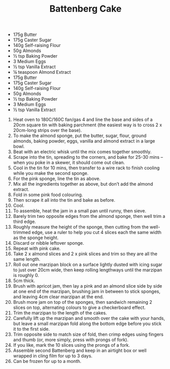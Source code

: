 ﻿---
title: Battenberg Cake
slug: battenberg
type: brunch
difficulty: hard
category: american
image: images/battenberg.png
---

<RecipeLayout>

- 175g Butter
- 175g Caster Sugar
- 140g Self-raising Flour
- 50g Almonds
- ½ tsp Baking Powder
- 3 Medium Eggs
- ½ tsp Vanilla Extract
- ¼ teaspoon Almond Extract
- 175g Butter
- 175g Caster Sugar
- 140g Self-raising Flour
- 50g Almonds
- ½ tsp Baking Powder
- 3 Medium Eggs
- ½ tsp Vanilla Extract

1. Heat oven to 180C/160C fan/gas 4 and line the base and sides of a 20cm square tin with baking parchment (the easiest way is to cross 2 x 20cm-long strips over the base).
1. To make the almond sponge, put the butter, sugar, flour, ground almonds, baking powder, eggs, vanilla and almond extract in a large bowl.
1. Beat with an electric whisk until the mix comes together smoothly.
1. Scrape into the tin, spreading to the corners, and bake for 25-30 mins – when you poke in a skewer, it should come out clean.
1. Cool in the tin for 10 mins, then transfer to a wire rack to finish cooling while you make the second sponge.
1. For the pink sponge, line the tin as above.
1. Mix all the ingredients together as above, but don’t add the almond extract.
1. Fold in some pink food colouring.
1. Then scrape it all into the tin and bake as before.
1. Cool.
1. To assemble, heat the jam in a small pan until runny, then sieve.
1. Barely trim two opposite edges from the almond sponge, then well trim a third edge.
1. Roughly measure the height of the sponge, then cutting from the well-trimmed edge, use a ruler to help you cut 4 slices each the same width as the sponge height.
1. Discard or nibble leftover sponge.
1. Repeat with pink cake.
1. Take 2 x almond slices and 2 x pink slices and trim so they are all the same length.
1. Roll out one marzipan block on a surface lightly dusted with icing sugar to just over 20cm wide, then keep rolling lengthways until the marzipan is roughly 0.
1. 5cm thick.
1. Brush with apricot jam, then lay a pink and an almond slice side by side at one end of the marzipan, brushing jam in between to stick sponges, and leaving 4cm clear marzipan at the end.
1. Brush more jam on top of the sponges, then sandwich remaining 2 slices on top, alternating colours to give a checkerboard effect.
1. Trim the marzipan to the length of the cakes.
1. Carefully lift up the marzipan and smooth over the cake with your hands, but leave a small marzipan fold along the bottom edge before you stick it to the first side.
1. Trim opposite side to match size of fold, then crimp edges using fingers and thumb (or, more simply, press with prongs of fork).
1. If you like, mark the 10 slices using the prongs of a fork.
1. Assemble second Battenberg and keep in an airtight box or well wrapped in cling film for up to 3 days.
1. Can be frozen for up to a month.

</RecipeLayout>
